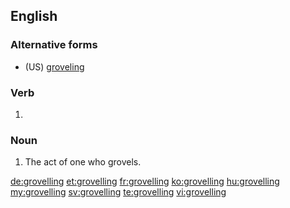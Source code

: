 ==English==

===Alternative forms===
* (US) [[groveling]]

===Verb===
{{head|en}}

# {{context|British|lang=en}} {{present participle of|grovel|lang=en}}

===Noun===
{{en-noun}}

# The act of one who grovels.

[[de:grovelling]]
[[et:grovelling]]
[[fr:grovelling]]
[[ko:grovelling]]
[[hu:grovelling]]
[[my:grovelling]]
[[sv:grovelling]]
[[te:grovelling]]
[[vi:grovelling]]